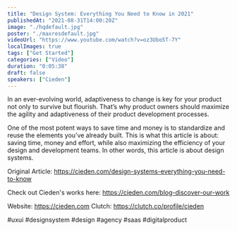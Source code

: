 ```yaml
---
title: "Design System: Everything You Need to Know in 2021"
publishedAt: "2021-08-31T14:00:20Z"
image: "./hqdefault.jpg"
poster: "./maxresdefault.jpg"
videoUrl: "https://www.youtube.com/watch?v=oz3Ubo5T-7Y"
localImages: true
tags: ["Get Started"]
categories: ["Video"]
duration: "0:05:38"
draft: false
speakers: ["Cieden"]
---
```


In an ever-evolving world, adaptiveness to change is key for your product not only to survive but flourish. That’s why product owners should maximize the agility and adaptiveness of their product development processes.

One of the most potent ways to save time and money is to standardize and reuse the elements you’ve already built. This is what this article is about: saving time, money and effort, while also maximizing the efficiency of your design and development teams. In other words, this article is about design systems.

Original Article:
https://cieden.com/design-systems-everything-you-need-to-know

Check out Cieden's works here:
https://cieden.com/blog-discover-our-work

Website: https://cieden.com
Clutch: https://clutch.co/profile/cieden

#uxui #designsystem #design #agency #saas #digitalproduct
